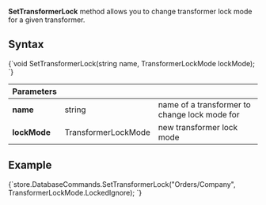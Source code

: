 
**SetTransformerLock** method allows you to change transformer lock mode for a given transformer.

## Syntax

<TabItem value="change_transformer_lock_1" label="change_transformer_lock_1">
<CodeBlock language="csharp">
{`void SetTransformerLock(string name, TransformerLockMode lockMode);
`}
</CodeBlock>
</TabItem>

| Parameters | | |
| ------------- | ------------- | ----- |
| **name** | string | name of a transformer to change lock mode for |
| **lockMode** | TransformerLockMode | new transformer lock mode |

## Example

<TabItem value="change_transformer_lock_2" label="change_transformer_lock_2">
<CodeBlock language="csharp">
{`store.DatabaseCommands.SetTransformerLock("Orders/Company", TransformerLockMode.LockedIgnore);
`}
</CodeBlock>
</TabItem>


